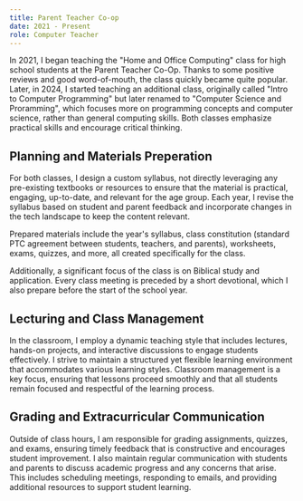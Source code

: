 ```yaml
---
title: Parent Teacher Co-op
date: 2021 - Present
role: Computer Teacher
---
```



<Ascii name="ptc" color="lavender" spaced />

In 2021, I began teaching the "Home and Office Computing" class for high school
students at the Parent Teacher Co-Op. Thanks to some positive reviews and good
word-of-mouth, the class quickly became quite popular. Later, in 2024, I started
teaching an additional class, originally called "Intro to Computer Programming"
but later renamed to "Computer Science and Proramming", which focuses more on
programming concepts and computer science, rather than general computing skills.
Both classes emphasize practical skills and encourage critical thinking.

## Planning and Materials Preperation

For both classes, I design a custom syllabus, not directly leveraging any
pre-existing textbooks or resources to ensure that the material is practical,
engaging, up-to-date, and relevant for the age group. Each year, I revise the
syllabus based on student and parent feedback and incorporate changes in the
tech landscape to keep the content relevant.

Prepared materials include the year's syllabus, class constitution (standard PTC
agreement between students, teachers, and parents), worksheets, exams, quizzes,
and more, all created specifically for the class.

Additionally, a significant focus of the class is on Biblical study and
application. Every class meeting is preceded by a short devotional, which I also
prepare before the start of the school year.

## Lecturing and Class Management

In the classroom, I employ a dynamic teaching style that includes lectures,
hands-on projects, and interactive discussions to engage students effectively. I
strive to maintain a structured yet flexible learning environment that
accommodates various learning styles. Classroom management is a key focus,
ensuring that lessons proceed smoothly and that all students remain focused and
respectful of the learning process.

## Grading and Extracurricular Communication

Outside of class hours, I am responsible for grading assignments, quizzes, and
exams, ensuring timely feedback that is constructive and encourages student
improvement. I also maintain regular communication with students and parents to
discuss academic progress and any concerns that arise. This includes scheduling
meetings, responding to emails, and providing additional resources to support
student learning.
